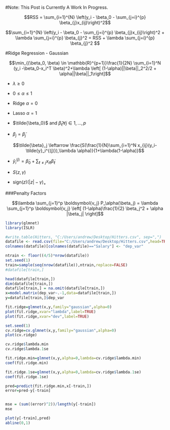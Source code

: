#Note: This Post is Currently A Work In Progress.  

$$RSS = \sum_{i=1}^{N} \left(y_i - \beta_0 - \sum_{j=i}^{p} \beta_{j}x_{ij}\right)^2$$


$$\sum_{i=1}^{N} \left(y_i - \beta_0 - \sum_{j=i}^{p} \beta_{j}x_{ij}\right)^2 + \lambda \sum_{j=i}^{p} \beta_{j}^2 = RSS +  \lambda \sum_{j=i}^{p} \beta_{j}^2 $$

#Ridge Regression - Gaussian

$$\min_{(\beta_0, \beta) \in \mathbb{R}^{p+1}}\frac{1}{2N} \sum_{i=1}^N (y_i -\beta_0-x_i^T \beta)^2+\lambda \left[ (1-\alpha)||\beta||_2^2/2 + \alpha||\beta||_1\right]$$

* $\lambda \geq 0$

* $0 \leq \alpha \leq 1$

* Ridge $\alpha = 0$

* Lasso $\alpha = 1$

* $\tilde{\beta_0}$ and $\tilde{\beta}_\ell \forall j\in 1,\ldots,p$

* $\beta_j = \tilde{\beta}_j$

$$\tilde{\beta}_j \leftarrow \frac{S(\frac{1}{N}\sum_{i=1}^N x_{ij}(y_i-\tilde{y}_i^{(j)}),\lambda \alpha)}{1+\lambda(1-\alpha)}$$

* $\tilde{y}_i^{(j)} = \tilde{\beta}_0 + \sum_{\ell \neq j} x_{i\ell} \tilde{\beta}_\ell$

* $S(z, \gamma)$

* $\text{sign}(z)(|z|-\gamma)_+$



###Penalty Factors

$$\lambda \sum_{j=1}^p \boldsymbol{v_j} P_\alpha(\beta_j) = \lambda \sum_{j=1}^p \boldsymbol{v_j} \left[ (1-\alpha)\frac{1}{2} \beta_j^2 + \alpha |\beta_j| \right]$$

```{r}
library(glmnet)
library(ISLR)

#write.table(Hitters, "C:/Users/andrew/Desktop/Hitters.csv", sep=",")
datafile <- read.csv(file="C:/Users/andrew/Desktop/Hitters.csv",head=TRUE,sep=",")
colnames(datafile)[colnames(datafile)=="Salary"] <- "dep_var"

ntrain <- floor((4/5)*nrow(datafile))
set.seed(1)
train=sample(seq(nrow(datafile)),ntrain,replace=FALSE)
#datafile[train,]

head(datafile[train,])
dim(datafile[train,])
datafile[train,] = na.omit(datafile[train,])
x=model.matrix(dep_var~.-1,data=datafile[train,])
y=datafile[train,]$dep_var

fit.ridge=glmnet(x,y,family="gaussian",alpha=0)
plot(fit.ridge,xvar="lambda",label=TRUE)
plot(fit.ridge,xvar="dev",label=TRUE)

set.seed(1)
cv.ridge=cv.glmnet(x,y,family="gaussian",alpha=0)
plot(cv.ridge)

cv.ridge$lambda.min
cv.ridge$lambda.1se

fit.ridge.min=glmnet(x,y,alpha=0,lambda=cv.ridge$lambda.min) 
coef(fit.ridge.min)

fit.ridge.1se=glmnet(x,y,alpha=0,lambda=cv.ridge$lambda.1se) 
coef(fit.ridge.1se)

pred=predict(fit.ridge.min,x[-train,])
error=pred-y[-train]


mse = (sum((error)^2))/length(y[-train])
mse

plot(y[-train],pred)
abline(0,1)
```
